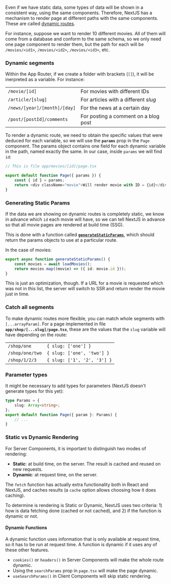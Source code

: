 Even if we have static data, some types of data will be shown in a consistent way, using the same components. Therefore, NextJS has a mechanism to render page at different paths with the same components. These are called [dynamic routes](https://nextjs.org/docs/app/building-your-application/routing/dynamic-routes).

For instance, suppose we want to render 10 different movies. All of them will come from a database and conform to the same schema, so we only need one page component to render them, but the path for each will be `/movies/<id1>`, `/movies/<id2>`, `/movies/<id3>`, etc.

### Dynamic segments

Within the App Router, if we create a folder with brackets (`[]`), it will be inerpreted as a variable. For instance:

|                              |                                      |
| ---------------------------- | ------------------------------------ |
| `/movie/[id]`                | For movies with different IDs        |
| `/article/[slug]`            | For articles with a different _slug_ |
| `/news/[year]/[month]/[day]` | For the news at a certain day        |
| `/post/[postId]/comments`    | For posting a comment on a blog post |

To render a dynamic route, we need to obtain the specific values that were deduced for each variable, so we will use the **`params`** prop in the `Page` component. The params object contains one field for each dynamic variable in the path, named exactly the same. In our case, inside `params` we will find `id`:

```typescript
// This is file app/movies/[id]/page.tsx

export default function Page({ params }) {
	const { id } = params;
	return <div className="movie">Will render movie with ID = {id}</div>;
}
```

### Generating Static Params

If the data we are showing on dynamic routes is completely static, we know in advance which `id` each movie will have, so we can tell NextJS in advance so that all movie pages are rendered at build time (SSG).

This is done with a function called [**`generateStaticParams`**](https://nextjs.org/docs/app/building-your-application/routing/dynamic-routes#generating-static-params), which should return the params objects to use at a particular route.

In the case of movies:

```typescript
export async function generateStaticParams() {
	const movies = await loadMovies();
	return movies.map((movie) => ({ id: movie.id }));
}
```

This is just an optimization, though. If a URL for a movie is requested which was not in this list, the server will switch to SSR and return render the movie just in time.

### Catch all segments

To make dynamic routes more flexible, you can match whole segments with `[...arrayParam]`. For a page implemented in file **`app/shop/[...slug]/page.tsx`**, these are the values that the `slug` variable will have depending on the route:

|                 |                             |
| --------------- | --------------------------- |
| `/shop/one`     | `{ slug: ['one'] }`         |
| `/shop/one/two` | `{ slug: ['one', 'two'] }`  |
| `/shop/1/2/3`   | `{ slug: ['1', '2', '3'] }` |

### Parameter types

It might be necessary to add types for parameters (NextJS doesn't generate types for this yet):

```ts
type Params = {
	slug: Array<string>;
};
export default function Page({ param }: Params) {
	// ...
}
```

### Static vs Dynamic Rendering

For Server Components, it is important to distinguish two modes of rendering:

- **Static**: at build time, on the server. The result is cached and reused on new requests.
- **Dynamic**: at request time, on the server.

The `fetch` function has actually extra functionality both in React and NextJS, and caches results (a `cache` option allows choosing how it does caching).

To determine is rendering is Static or Dynamic, NextJS uses two criteria: 1) how is data fetching done (cached or not cached), and 2) if the function is dynamic or not.

#### Dynamic Functions

A dynamic function uses information that is only available at request time, so it has to be run at request time. A function is dynamic if it uses any of these other features.

- `cookies()` or `headers()` in Server Components will make the whole route dynamic.
- Using the `searchParams` prop in `page.tsx` will make the page dynamic.
- `useSearchParams()` in Client Components will skip static rendering.

